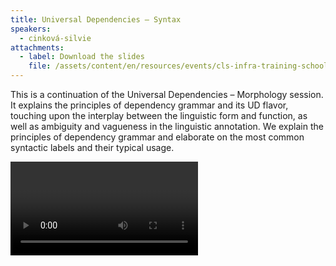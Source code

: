 ```yaml
---
title: Universal Dependencies – Syntax
speakers:
  - cinková-silvie
attachments:
  - label: Download the slides
    file: /assets/content/en/resources/events/cls-infra-training-school-on-data-and-annotation/sessions/7/8_Silvie-Universal-Dependencies-Syntax.pdf
---
```

This is a continuation of the Universal Dependencies – Morphology session. It explains the principles of dependency grammar and its UD flavor, touching upon the interplay between the linguistic form and function, as well as ambiguity and vagueness in the linguistic annotation. We explain the principles of dependency grammar and elaborate on the most common syntactic labels and their typical usage.

<Video provider="youtube" id="mmST6uGPuZU">
  Session 8 - Universal Dependencies – Syntax
</Video>

